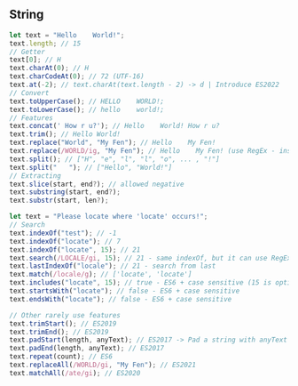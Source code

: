 ## String

```js
let text = "Hello    World!";
text.length; // 15
// Getter
text[0]; // H
text.charAt(0); // H
text.charCodeAt(0); // 72 (UTF-16)
text.at(-2); // text.charAt(text.length - 2) -> d | Introduce ES2022
// Convert
text.toUpperCase(); // HELLO    WORLD!;
text.toLowerCase(); // hello    world!;
// Features
text.concat(' How r u?'); // Hello    World! How r u?
text.trim(); // Hello World!
text.replace("World", "My Fen"); // Hello    My Fen!
text.replace(/WORLD/ig, "My Fen"); // Hello    My Fen! (use RegEx - insensitive + global match)
text.split(); // ["H", "e", "l", "l", "o", ... , "!"]
text.split("   "); // ["Hello", "World!"]
// Extracting
text.slice(start, end?); // allowed negative
text.substring(start, end?);
text.substr(start, len?);
```

```js
let text = "Please locate where 'locate' occurs!";
// Search
text.indexOf("test"); // -1
text.indexOf("locate"); // 7
text.indexOf("locate", 15); // 21
text.search(/LOCALE/gi, 15); // 21 - same indexOf, but it can use RegEx
text.lastIndexOf("locale"); // 21 - search from last
text.match(/locale/g); // ['locate', 'locate']
text.includes("locate", 15); // true - ES6 + case sensitive (15 is optional)
text.startsWith("locate"); // false - ES6 + case sensitive
text.endsWith("locate"); // false - ES6 + case sensitive
```

```js
// Other rarely use features
text.trimStart(); // ES2019
text.trimEnd(); // ES2019
text.padStart(length, anyText); // ES2017 -> Pad a string with anyText until it reaches the length
text.padEnd(length, anyText); // ES2017
text.repeat(count); // ES6
text.replaceAll(/WORLD/gi, "My Fen"); // ES2021
text.matchAll(/ate/gi); // ES2020
```
